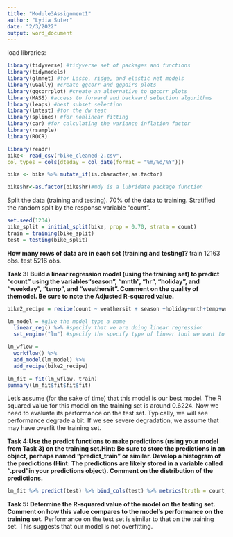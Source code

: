---
title: "Module3Assignment1"
author: "Lydia Suter"
date: "2/3/2022"
output: word_document
---

load libraries:
```{r}
library(tidyverse) #tidyverse set of packages and functions
library(tidymodels)
library(glmnet) #for Lasso, ridge, and elastic net models 
library(GGally) #create ggcorr and ggpairs plots
library(ggcorrplot) #create an alternative to ggcorr plots
library(MASS) #access to forward and backward selection algorithms
library(leaps) #best subset selection
library(lmtest) #for the dw test
library(splines) #for nonlinear fitting
library(car) #for calculating the variance inflation factor
library(rsample)
library(ROCR)
```

```{r}
library(readr)
bike<- read_csv("bike_cleaned-2.csv",
col_types = cols(dteday = col_date(format = "%m/%d/%Y")))
```


```{r}
bike <- bike %>% mutate_if(is.character,as.factor)
```

```{r}
bike$hr<-as.factor(bike$hr)#mdy is a lubridate package function
```

Split the data (training and testing). 70% of the data to training. Stratified the random split by the response variable "count".
```{r}
set.seed(1234)
bike_split = initial_split(bike, prop = 0.70, strata = count)
train = training(bike_split)
test = testing(bike_split)
```

**How many rows of data are in each set (training and testing)?**
train 12163 obs.
test 5216 obs.

**Task 3: Build a linear regression model (using the training set) to predict “count” using the variables“season”, “mnth”, “hr”, “holiday”, and “weekday”, “temp”, and “weathersit”. Comment on the quality of themodel. Be sure to note the Adjusted R-squared value.**

```{r}
bike2_recipe = recipe(count ~ weathersit + season +holiday+mnth+temp+weekday+hr, train)

lm_model = #give the model type a name 
  linear_reg() %>% #specify that we are doing linear regression
  set_engine("lm") #specify the specify type of linear tool we want to use 

lm_wflow = 
  workflow() %>% 
  add_model(lm_model) %>% 
  add_recipe(bike2_recipe)

lm_fit = fit(lm_wflow, train)
summary(lm_fit$fit$fit$fit)

```
Let's assume (for the sake of time) that this model is our best model.  The R squared value for this model on the training set is around 0.6224. Now we need to evaluate its performance on the test set. Typically, we will see performance degrade a bit. If we see severe degradation, we assume that may have overfit the training set. 

**Task 4:Use the predict functions to make predictions (using your model from Task 3) on the training set.Hint: Be sure to store the predictions in an object, perhaps named “predict_train” or similar.
Develop a histogram of the predictions (Hint: The predictions are likely stored in a variable called “.pred”in your predictions object). Comment on the distribution of the predictions.**

```{r}
lm_fit %>% predict(test) %>% bind_cols(test) %>% metrics(truth = count, estimate = .pred)
```


**Task 5: Determine the R-squared value of the model on the testing set. Comment on how this value compares to the model’s performance on the training set.**
Performance on the test set is similar to that on the training set. This suggests that our model is not overfitting.